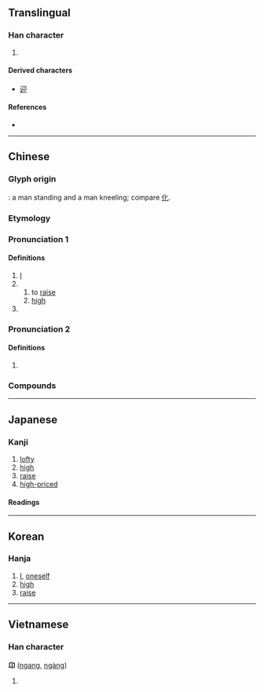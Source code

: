 {{also|卯|卵}}
{{character info/new}}
==Translingual==

===Han character===
{{Han char|rn=26|rad=卩|as=02|sn=4|four=27720|canj=HVSL|ids=⿰⿱丿𠄌卩}}

# {{n-g|When used as a component in other characters , 卬 can be referred to as [[昂字底]].}}

====Derived characters====
* [[迎]]

====References====
* {{Han ref|kx=0158.490|dkj=02841|dj=0363.070|hdz=10310.120|uh=536C|ud=21356|bh=C957|bd=51543}}

----

==Chinese==
{{zh-forms|alt=𠨐,卭}}

===Glyph origin===
{{Han etym}}
{{Han compound|匕|卩|ls=ic}}: a man standing and a man kneeling; compare [[化]].

===Etymology===
{{rfe|zh|Is the sense “I” from Proto-Sino-Tibetan [[Reconstruction:Proto-Sino-Tibetan/ŋa|*ŋa]] ?}}

===Pronunciation 1===
{{zh-pron
|m=áng
|c=ngong4
|mc=1
|oc=y,1
|cat=
}}

====Definitions====
{{zh-hanzi}}

# [[I]]
# {{zh-alt-form|昂|tr=-}}
## to [[raise]]
## [[high]]
# {{surname|lang=zh}}

===Pronunciation 2===
{{zh-pron
|m=yǎng
|mc=2
|oc=n,2
|cat=
}}

====Definitions====
{{zh-hanzi}}

# {{zh-alt-form|仰|tr=-}}

===Compounds===
{{zh-der|卬燥|卬首信眉|卬卬|瞻卬}}

----

==Japanese==

===Kanji===
{{ja-kanji|grade=|rs=卩02}}

# [[lofty]]
# [[high]]
# [[raise]]
# [[high-priced]]

====Readings====
{{ja-readings
|on=ごう<がう, きょう<きやう
|kun=のぞむ, なす, たかぶる
}}

----

==Korean==

===Hanja===
{{ko-hanja|hangeul=앙|rv=ang|mr=ang}}

# [[I]], [[oneself]]
# [[high]]
# [[raise]]

----

==Vietnamese==

===Han character===
'''卬''' ([[ngang]], [[ngàng]])

# {{defn|lang=vi}}

{{cln|vi|Han tu}}